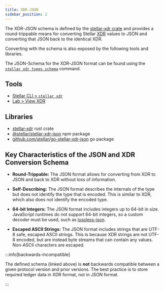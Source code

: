 ```yaml
---
title: XDR-JSON
sidebar_position: 2
---
```



The XDR-JSON schema is defined by the [stellar-xdr crate](https://docs.rs/stellar-xdr) and provides a round-trippable means for converting Stellar [XDR] values to JSON and converting that JSON back to the identical XDR.

Converting with the schema is also exposed by the following tools and libraries.

The JSON-Schema for the XDR-JSON format can be found using the [`stellar xdr types schema`] command.

## Tools

- [Stellar CLI > `stellar xdr`](../../../tools/cli/stellar-cli.mdx#stellar-xdr)
- [Lab > View XDR](../../../tools/developer-tools/lab)

## Libraries

- [stellar-xdr](https://docs.rs/stellar-xdr) rust crate
- [@stellar/stellar-xdr-json](https://www.npmjs.com/package/@stellar/stellar-xdr-json) npm package
- [github.com/stellar/go-stellar-xdr-json](https://github.com/stellar/go-stellar-xdr-json) go package

## Key Characteristics of the JSON and XDR Conversion Schema

- **Round-Trippable:** The JSON format allows for converting from XDR to JSON and back to XDR without loss of information.

- **Self-Describing:** The JSON format describes the internals of the type but does not identify the type that is encoded. This is similar to XDR, which also does not identify the encoded type.

- **64-bit Integers:** The JSON format includes integers up to 64-bit in size. JavaScript runtimes do not support 64-bit integers, so a custom decoder must be used, such as [lossless-json](https://www.npmjs.com/package/lossless-json).

- **Escaped ASCII Strings:** The JSON format includes strings that are UTF-8 safe, escaped ASCII strings. This is because XDR strings are not UTF-8 encoded, but are instead byte streams that can contain any values. Non-ASCII characters are escaped.

:::info[backwards-incompatible]

The defined schema (linked above) is **not** backwards compatible between a given protocol version and prior versions. The best practice is to store required ledger data in XDR format, not in JSON format.

:::

[XDR]: xdr
[`stellar xdr types schema`]: ../../../tools/cli/stellar-cli.mdx#stellar-xdr-types-schema
